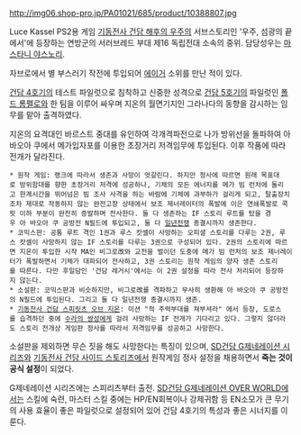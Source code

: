 http://img06.shop-pro.jp/PA01021/685/product/10388807.jpg

Luce Kassel
PS2용 게임 [[기동전사 건담 해후의 우주]]의 서브스토리인 '우주, 섬광의 끝에서'에 등장하는 연방군의 서러브레드 부대 제16 독립전대 소속의 중위. 담당성우는 [[마스타니 야스노리]].

자브로에서 별 부스러기 작전에 투입되어 [[에이거]] 소위를 만난 적이 있다.

[[건담 4호기]]의 테스트 파일럿으로 침착하고 신중한 성격으로 [[건담 5호기]]의 파일럿인 [[폴드 롬펠로]]와 한 팀을 이루어 싸우며 지온의 월면기지인 그라나다의 동향을 감시하는 임무를 맡아 출격하였다.

지온의 요격대인 바르스트 중대를 유인하여 각개격파전으로 나가 방위선을 돌파하여 아 바오아 쿠에서 메가입자포를 이용한 초장거리 저격임무에 투입된다. 이후 작품에 따라 전개가 달라진다.

 * 원작 게임: 랭크에 따라서 생존과 사망이 엇갈린다. 하지만 정사에 따르면 원래 목표대로 방위함대를 향한 초장거리 저격에 성공하나, 기체의 모든 에너지를 메가 빔 런처에 돌리고 한계시간을 뛰어넘은 빔 조사 사격을 하는 바람에 기체에 과부하가 걸리게 되고, 탈출장치조차 제대로 작동하지 않는 완전고장 상태에서 보조 제너레이터의 폭발에 이은 연쇄폭발로 콕핏 이하 부분이 완전히 증발하며 전사한다. 둘 다 생존하는 IF 스토리 루트를 탔을 경우 아 바오아 쿠 공방전 N필드에 투입되고, 둘 다 [[일년전쟁]] 종결시까지 생존한다.
 * 코믹스판: 공통 루트 격인 1권과 루스 캇셀이 사망하는 오피셜 스토리를 다루는 2권, 루스 캇셀이 사망하지 않는 IF 스토리를 다루는 3권으로 구성되어 있다. 2권의 스토리에 따르면 지온이 투입한 시작 MA인 비그로改와 교전을 벌이던 도중에 메가 빔 런처의 보조 제너레이터가 폭발하면서 기체가 대파되어 전사하고, 3권 스토리는 원작 게임의 양자 생존 스토리를 따른다. 다만 후일담인 '건담 레거시'에서는 이 2권 설정을 따라 전사 처리되어 등장하지 않는다.
 * 소설판: 코믹스판과 비슷하지만, 비그로改를 격파하고 무사히 생환해 아 바오아 쿠 공방전의 N필드에 투입된다. 그리고 둘 다 일년전쟁 종결시까지 생존.
 * [[기동전사 건담 스피릿츠 오브 지온]]: 미션 "적 주력부대를 쳐부셔라" 에서 등장, 도로스를 습격하던 중에 [[수라의 쌍성]]에게 걸려 사망하는 IF 전개가 기다리고 있다. 그렇지 않더라도 스토리 전개상 게임판 정사를 따라서 저격임무를 성공하고 사망한다.

소설판을 제외하면 무슨 짓을 해도 사망한다는 특징이 있으며, [[SD건담 G제네레이션 시리즈]]와 [[기동전사 건담 사이드 스토리즈]]에서 원작게임 정사 설정을 채용하면서 '''죽는 것이 공식 설정'''이 되었다.

G제네레이션 시리즈에는 스피리츠부터 출전. [[SD건담 G제네레이션 OVER WORLD]]에서는 스킬에 숙련, 마스터 스킬 중에는 HP/EN회복이나 강제귀함 등 EN소모가 큰 무기의 사용 효율이 좋은 파일럿으로 설정되어 있어 건담 4호기의 특성과 좋은 시너지를 이룬다.
